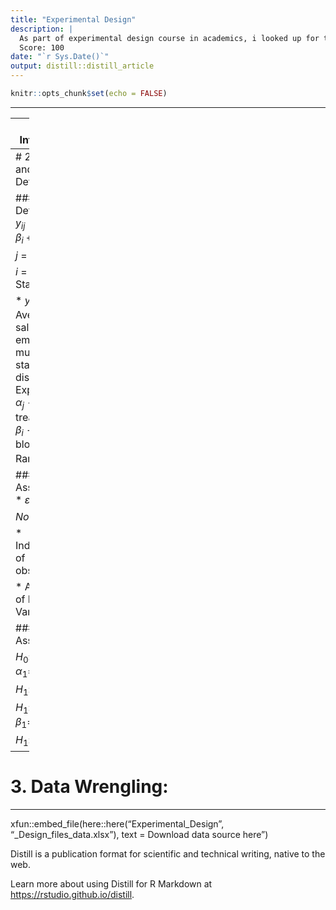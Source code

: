 ```yaml
---
title: "Experimental Design"
description: |
  As part of experimental design course in academics, i looked up for the parameters influancing housing prices. i used block model for this.
  Score: 100
date: "`r Sys.Date()`"
output: distill::distill_article
---
```


```r
knitr::opts_chunk$set(echo = FALSE)
```
---

---
# 1. Introduction



---
# 2. Model and Variables Definision:

### Definisions:
$y_{ij} = \mu + \alpha_{j}+\beta_{i} + \varepsilon_{ij}$

$j$ = District

$i$ = Municipal Status

* $y_{ij}$ - Average salary for employees by municipal status and district 
* $\mu$ - Expectation 
* $\alpha_{j}$ - Impact of treatment j 
* $\beta_{i}$ - Effect of block i  
* $\varepsilon_{ij}$ - Random error 

### Model Assumptions:
* $\varepsilon_{ijk}$ ~ $Norm(0, Var^{2})$

* Independence of observations

* Assumption of Equal Variance

### Model Assumptions:

$H_{0}$: $\alpha_{1}$=$\alpha_{2}$=$\alpha_{3}$=$\alpha_{4}$

$H_{1}$: Else

$H_{1}$: $\beta_{1}$=$\beta_{2}$=$\beta_{3}$=$\beta_{4}$

$H_{1}$: Else

---

# 3. Data Wrengling:





---

xfun::embed_file(here::here("Experimental_Design", "\docs\Experimental_Design_files\lamas_data.xlsx"), text = Download data source here")


<div style="text-align: center>

<img src="path.jpf" width="600px" min-width="300px" max width="300px" />

</div>





Distill is a publication format for scientific and technical writing, native to the web. 

Learn more about using Distill for R Markdown at <https://rstudio.github.io/distill>.





